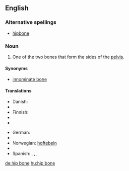 {{wikipedia}}
==English==

===Alternative spellings===
* [[hipbone]]

===Noun===
{{en-noun|sg=[[hip]] [[bone]]}}

# {{context|skeleton}} One of the two bones that form the sides of the [[pelvis]].

====Synonyms====
* [[innominate bone]]

====Translations====
{{trans-top|bone}}
* Danish: {{t|da|hofteben|n}}
* {{trreq|Dutch}}
* Finnish: {{t+|fi|lonkkaluu}}
* {{trreq|French}}
* {{trreq|Galician}}
{{trans-mid}}
* German: {{t-|de|Hüftknochen|m}}
* {{trreq|Italian}}
* Norwegian: [[hoftebein]]
* {{trreq|Portuguese}}
* Spanish: {{t|es|hueso de la cadera|m}}, {{t|es|coxal|m}}, {{t|es|hueso coxal|m}},  {{t|es|hueso innominado|m}}
{{trans-bottom}}

[[de:hip bone]]
[[hu:hip bone]]